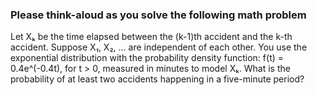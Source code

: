 ### Please think-aloud as you solve the following math problem

Let Xₖ be the time elapsed between the (k-1)th accident and the k-th accident. Suppose X₁, X₂, ... are independent of each other. You use the exponential distribution with the probability density function: f(t) = 0.4e^(-0.4t), for t > 0, measured in minutes to model Xₖ. What is the probability of at least two accidents happening in a five-minute period?
